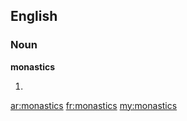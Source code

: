 ==English==

===Noun===
'''monastics'''

# {{plural of|[[monastic]]}}

[[ar:monastics]]
[[fr:monastics]]
[[my:monastics]]